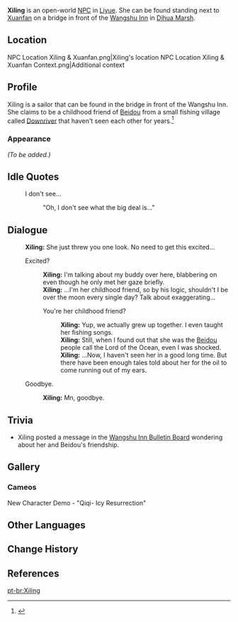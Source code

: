 {{Meta
<!-- REMOVE THIS TEMPLATE AFTER ADDING MISSING INFO -->
|missing_NPC_profile  = yes
}}
{{Character Infobox
|region           = Liyue
|location         = Liyue
|image            = NPC Xiling.png
|type             = Open-World NPC
|title            = Sailor
}}
'''Xiling''' is an open-world [[NPC]] in [[Liyue]]. She can be found standing next to [[Xuanfan]] on a bridge in front of the [[Wangshu Inn]] in [[Dihua Marsh]].

==Location==
<gallery>
NPC Location Xiling & Xuanfan.png|Xiling's location
NPC Location Xiling & Xuanfan Context.png|Additional context
</gallery>

==Profile==
<!-- detailed story/lore information goes here -->
Xiling is a sailor that can be found in the bridge in front of the Wangshu Inn.  She claims to be a childhood friend of [[Beidou]] from a small fishing village called [[Downriver]] that haven't seen each other for years.<ref>{{Ref/Quest|Life on the High Seas}}</ref>

===Appearance===
''(To be added.)''

==Idle Quotes==
{{Dialogue Start}}
: {{DIcon|Idle}} I don't see...
:: {{A|VO Xiling 01.ogg}} "Oh, I don't see what the big deal is..."
{{Dialogue End}}

==Dialogue==
{{Dialogue Start}}
:'''Xiling:''' She just threw you one look. No need to get this excited...
:{{DIcon}} Excited?
::'''Xiling:''' I'm talking about my buddy over here, blabbering on even though he only met her gaze briefly.
::'''Xiling:''' ...I'm her childhood friend, so by his logic, shouldn't I be over the moon every single day? Talk about exaggerating...
::{{DIcon}} You're her childhood friend?
:::'''Xiling:''' Yup, we actually grew up together. I even taught her fishing songs.
:::'''Xiling:''' Still, when I found out that she was the [[Beidou]] people call the Lord of the Ocean, even I was shocked.
:::'''Xiling:''' ...Now, I haven't seen her in a good long time. But there have been enough tales told about her for the oil to come running out of my ears.
:{{DIcon}} Goodbye.
::'''Xiling:''' Mn, goodbye.
{{Dialogue End}}

==Trivia==
* Xiling posted a message in the [[Wangshu Inn Bulletin Board]] wondering about her and Beidou's friendship.

==Gallery==
===Cameos===
<gallery>
New Character Demo - "Qiqi- Icy Resurrection"
</gallery>

==Other Languages==
{{Other Languages
|default_hidden = 1
|en      = Xiling
|zhs     = 汐零
|zhs_rm  = Xīlíng
|zht     = 汐零
|zht_rm  = Xīlíng
|ja      = 汐零
|ja_rm   = Sekirei{{Assumed}}
|ko      = 석영
|ko_rm   = Seok-yeong
|es      = Xiling
|fr      = Xiling
|ru      = Си Лин
|th      = Xiling
|vi      = Xiling
|de      = Xiling
|id      = Xiling
|pt      = Xiling
|tr      = Xiling
|it      = Xiling
}}

==Change History==
{{Change History|1.0}}

==References==
{{Reflist}}

[[pt-br:Xiling]]